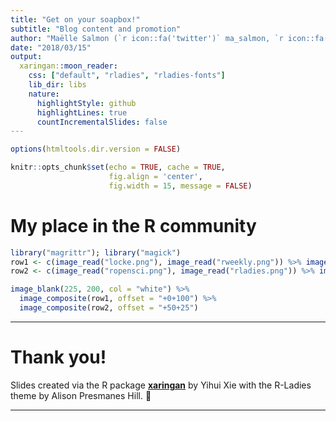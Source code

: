```yaml
---
title: "Get on your soapbox!"
subtitle: "Blog content and promotion"
author: "Maëlle Salmon (`r icon::fa('twitter')` ma_salmon, `r icon::fa('github')` maelle)"
date: "2018/03/15"
output:
  xaringan::moon_reader:
    css: ["default", "rladies", "rladies-fonts"]
    lib_dir: libs
    nature:
      highlightStyle: github
      highlightLines: true
      countIncrementalSlides: false
---
```


```r
options(htmltools.dir.version = FALSE)

knitr::opts_chunk$set(echo = TRUE, cache = TRUE,
                      fig.align = 'center',
                      fig.width = 15, message = FALSE)
```

# My place in the R community

```r
library("magrittr"); library("magick")
row1 <- c(image_read("locke.png"), image_read("rweekly.png")) %>% image_append()
row2 <- c(image_read("ropensci.png"), image_read("rladies.png")) %>% image_append()

image_blank(225, 200, col = "white") %>%
  image_composite(row1, offset = "+0+100") %>%
  image_composite(row2, offset = "+50+25") 
```


---

# Thank you!

Slides created via the R package [**xaringan**](https://github.com/yihui/xaringan) by Yihui Xie with the R-Ladies theme by Alison Presmanes Hill. 💜


---